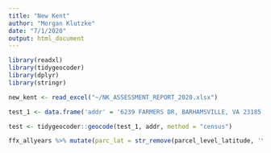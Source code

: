 ```yaml
---
title: "New Kent"
author: "Morgan Klutzke"
date: "7/1/2020"
output: html_document
---
```


```r
library(readxl)
library(tidygeocoder)
library(dplyr)
library(stringr)

new_kent <- read_excel("~/NK_ASSESSMENT_REPORT_2020.xlsx")

test_1 <- data.frame('addr' = '6239 FARMERS DR, BARHAMSVILLE, VA 23185')

test <- tidygeocoder::geocode(test_1, addr, method = "census")
```

```r
ffx_allyears %>% mutate(parc_lat = str_remove(parcel_level_latitude, '\\d$')) %>% mutate(parc_long = str_remove(parcel_level_longitude, '\\d$'))
```

